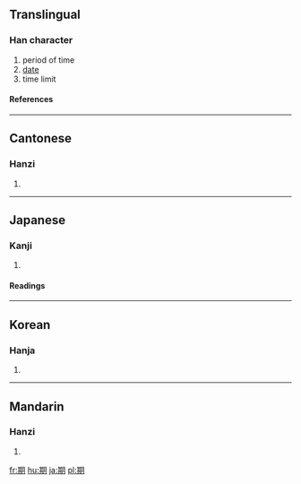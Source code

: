 {{see|朞}}

==Translingual==
===Han character===
{{Han char|rn=74|rad=月|as=08|sn=12|four=4782<sub>0</sub>|canj=廿金月 (TCB)}}
# period of time
# [[date]]
# time limit
====References====
{{Han ref|kx=0506.110|dkj=14378|dj=0887.040|hdz=32083.070|uh=671F|ud=26399|bh=B4C1|bd=46273}}

----
==Cantonese==
===Hanzi===
{{yue-hanzi|jyut=|y=kei4}}
# {{defn|Cantonese}}

----
==Japanese==
===Kanji===
{{ja-kanji|grade=3|rs=月08}}
# {{defn|Japanese}} 
====Readings====
{{ja-readings|on=[[き]] (ki), [[ご]] (go)|kun=[[ちぎる]] (chigiru)}}

----
==Korean==
===Hanja===
{{ko-hanja|hangeul=기|eumhun=|rv=gi|mr=ki|y=ki}}
# {{defn|Korean}}

----
==Mandarin==
===Hanzi===
{{cmn-hanzi|pin=[[jī]] ([[ji1]]), [[qī]] ([[qi1]]), [[qí]] ([[qi2]])|wg=chi<sup>1</sup>, ch'i<sup>1</sup>, ch'i<sup>2</sup>}}
# {{defn|Mandarin}}

[[fr:期]]
[[hu:期]]
[[ja:期]]
[[pl:期]]